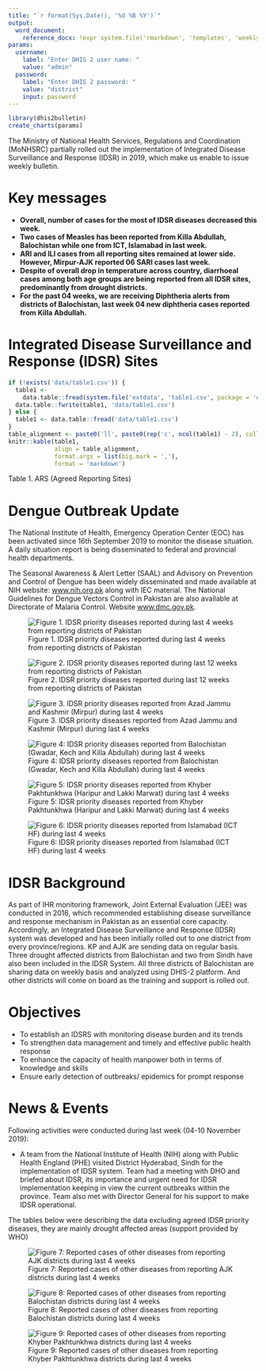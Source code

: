 ```yaml
---
title: "`r format(Sys.Date(), '%d %B %Y')`"
output: 
  word_document:
    reference_docx: !expr system.file('rmarkdown', 'templates', 'weekly_surveillance_report_template.docx', package = 'dhis2bulletin')
params:
  username:
    label: "Enter DHIS 2 user name: "
    value: "admin"
  password:
    label: "Enter DHIS 2 password: "
    value: "district"
    input: password
---
```


```r
library(dhis2bulletin)
create_charts(params)
```

The Ministry of National Health Services, Regulations and Coordination (MoNHSRC) partially rolled out the implementation of Integrated Disease Surveillance and Response (IDSR) in 2019, which make us enable to issue weekly bulletin.

# Key messages

- **Overall, number of cases for the most of IDSR diseases decreased this week.**
- **Two cases of Measles has been reported from Killa Abdullah, Balochistan while one from ICT, Islamabad in last week.**
- **ARI and ILI cases from all reporting sites remained at lower side. However, Mirpur-AJK reported 06 SARI cases last week.**
- **Despite of overall drop in temperature across country, diarrhoeal cases among both age groups are being reported from all IDSR sites, predominantly from drought districts.**
- **For the past 04 weeks, we are receiving Diphtheria alerts from districts of Balochistan, last week 04 new diphtheria cases reported from Killa Abdullah.**

# Integrated Disease Surveillance and Response (IDSR) Sites

```r
if (!exists('data/table1.csv')) {
  table1 <-
    data.table::fread(system.file('extdata', 'table1.csv', package = 'dhis2bulletin'))
  data.table::fwrite(table1, 'data/table1.csv')
} else {
  table1 <- data.table::fread('data/table1.csv')
}
table_alignment <- paste0('ll', paste0(rep('c', ncol(table1) - 2), collapse = ''))
knitr::kable(table1,
             align = table_alignment,
             format.args = list(big.mark = ','),
             format = 'markdown')
```


Table 1. ARS (Agreed Reporting Sites)

# Dengue Outbreak Update

The National Institute of Health, Emergency Operation Center (EOC) has been activated since 16th September 2019 to monitor the disease situation. A daily situation report is being disseminated to federal and provincial health departments.

The Seasonal Awareness & Alert Letter (SAAL) and Advisory on Prevention and Control of Dengue has been widely disseminated and made available at NIH website: [www.nih.org.pk](www.nih.org.pk) along with IEC material. The National Guidelines for Dengue Vectors Control in Pakistan are also available at Directorate of Malaria Control. Website [www.dmc.gov.pk](www.dmc.gov.pk).

![Figure 1. IDSR priority diseases reported during last 4 weeks from reporting districts of Pakistan](figs/fig1plot.png)

![Figure 2. IDSR priority diseases reported during last 12 weeks from reporting districts of Pakistan](figs/fig1plot.png)

![Figure 3. IDSR priority diseases reported from Azad Jammu and Kashmir (Mirpur) during last 4 weeks](figs/fig3plot.png)

![Figure 4: IDSR priority diseases reported from Balochistan (Gwadar, Kech and Killa Abdullah) during last 4 weeks](figs/fig4plot.png)

![Figure 5: IDSR priority diseases reported from Khyber Pakhtunkhwa (Haripur and Lakki Marwat) during last 4 weeks](figs/fig5plot.png)

![Figure 6: IDSR priority diseases reported from Islamabad (ICT HF) during last 4 weeks](figs/fig6plot.png)

# IDSR Background

As part of IHR monitoring framework, Joint External Evaluation (JEE) was conducted in 2016, which recommended establishing disease surveillance and response mechanism in Pakistan as an essential core capacity. Accordingly, an Integrated Disease Surveillance and Response (IDSR) system was developed and has been initially rolled out to one district from every province/regions. KP and AJK are sending data on regular basis. Three drought affected districts from Balochistan and two from Sindh have also been included in the IDSR System. All three districts of Balochistan are sharing data on weekly basis and analyzed using DHIS-2 platform. And other districts will come on board as the training and support is rolled out.

# Objectives

-	To establish an IDSRS with monitoring disease burden and its trends
-	To strengthen data management and timely and effective public health response
-	To enhance the capacity of health manpower both in terms of knowledge and skills
-	Ensure early detection of outbreaks/ epidemics for prompt response

# News & Events

Following activities were conducted during last week (04-10 November 2019):

-	A team from the National Institute of Health (NIH) along with Public Health England (PHE) visited District Hyderabad, Sindh for the implementation of IDSR system. Team had a meeting with DHO and briefed about IDSR, its importance and urgent need for IDSR implementation keeping in view the current outbreaks within the province. Team also met with Director General for his support to make IDSR operational.

The tables below were describing the data excluding agreed IDSR priority diseases, they are mainly drought affected areas (support provided by WHO)

![Figure 7: Reported cases of other diseases from reporting AJK districts during last 4 weeks](figs/fig7plot.png)

![Figure 8: Reported cases of other diseases from reporting Balochistan districts during last 4 weeks](figs/fig8plot.png)

![Figure 9: Reported cases of other diseases from reporting Khyber Pakhtunkhwa districts during last 4 weeks](figs/fig9plot.png)


